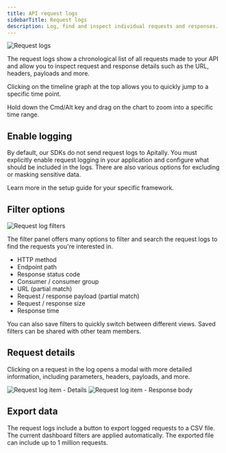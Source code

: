 ```yaml
---
title: API request logs
sidebarTitle: Request logs
description: Log, find and inspect individual requests and responses.
---
```


<img src="https://assets.apitally.io/docs/2025-08-26/request-logs.webp" alt="Request logs" className="rounded-xl" />

The request logs show a chronological list of all requests made to your API and allow you to inspect request and response details such as the URL, headers, payloads and more.

Clicking on the timeline graph at the top allows you to quickly jump to a specific time point.

<Tip>Hold down the Cmd/Alt key and drag on the chart to zoom into a specific time range.</Tip>

## Enable logging

By default, our SDKs do not send request logs to Apitally.
You must explicitly enable request logging in your application and configure what should be included in the logs.
There are also various options for excluding or masking sensitive data.

Learn more in the setup guide for your specific framework.

## Filter options

<img src="https://assets.apitally.io/docs/2025-08-26/request-log-filters.webp" alt="Request log filters" className="rounded-xl" loading="lazy" />

The filter panel offers many options to filter and search the request logs to find the requests you're interested in.

- HTTP method
- Endpoint path
- Response status code
- Consumer / consumer group
- URL (partial match)
- Request / response payload (partial match)
- Request / response size
- Response time

You can also save filters to quickly switch between different views. Saved filters can be shared with other team members.

## Request details

Clicking on a request in the log opens a modal with more detailed information, including parameters, headers, payloads, and more.

<div className="flex flex-row justify-between gap-4" style={{ margin: "-1rem 0" }}>
  <img src="https://assets.apitally.io/docs/2025-08-26/request-log-item-details.webp" alt="Request log item - Details" className="rounded" loading="lazy" />
  <img src="https://assets.apitally.io/docs/2025-08-26/request-log-item-response-body.webp" alt="Request log item - Response body" className="rounded" loading="lazy" />
</div>

## Export data

The request logs include a button to export logged requests to a CSV file. The current dashboard filters are applied automatically.
The exported file can include up to 1 million requests.
